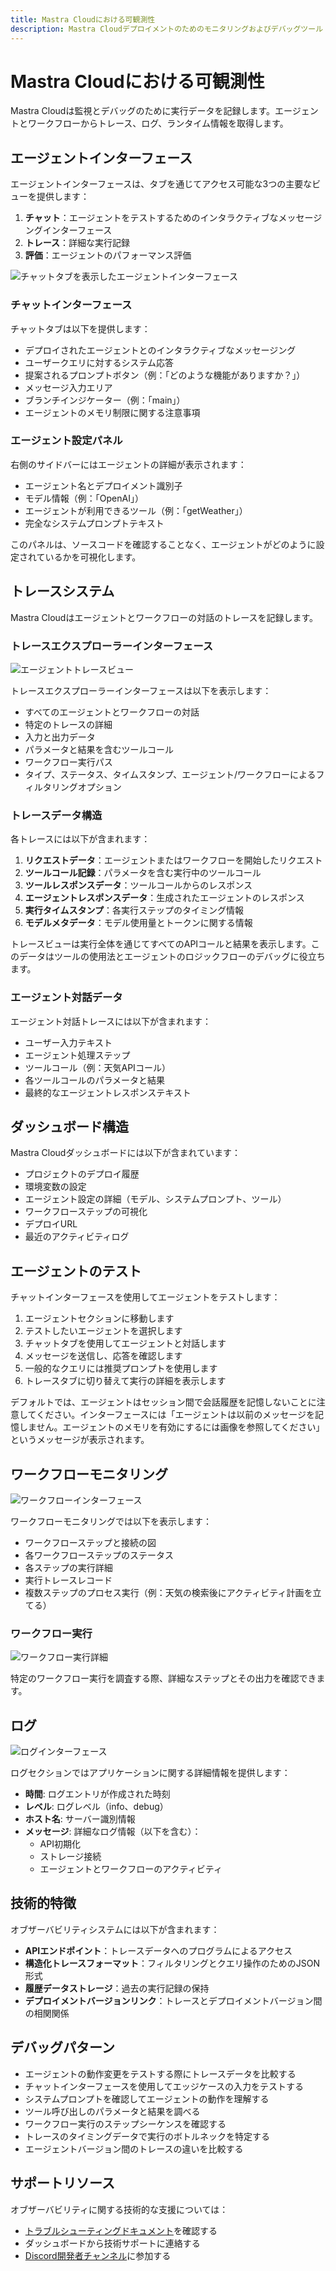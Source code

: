 ```yaml
---
title: Mastra Cloudにおける可観測性
description: Mastra Cloudデプロイメントのためのモニタリングおよびデバッグツール
---
```


# Mastra Cloudにおける可観測性

Mastra Cloudは監視とデバッグのために実行データを記録します。エージェントとワークフローからトレース、ログ、ランタイム情報を取得します。

## エージェントインターフェース

エージェントインターフェースは、タブを通じてアクセス可能な3つの主要なビューを提供します：

1. **チャット**：エージェントをテストするためのインタラクティブなメッセージングインターフェース
2. **トレース**：詳細な実行記録
3. **評価**：エージェントのパフォーマンス評価

![チャットタブを表示したエージェントインターフェース](../../../../../public/image/cloud-agent.png)

### チャットインターフェース

チャットタブは以下を提供します：

- デプロイされたエージェントとのインタラクティブなメッセージング
- ユーザークエリに対するシステム応答
- 提案されるプロンプトボタン（例：「どのような機能がありますか？」）
- メッセージ入力エリア
- ブランチインジケーター（例：「main」）
- エージェントのメモリ制限に関する注意事項

### エージェント設定パネル

右側のサイドバーにはエージェントの詳細が表示されます：

- エージェント名とデプロイメント識別子
- モデル情報（例：「OpenAI」）
- エージェントが利用できるツール（例：「getWeather」）
- 完全なシステムプロンプトテキスト

このパネルは、ソースコードを確認することなく、エージェントがどのように設定されているかを可視化します。

## トレースシステム

Mastra Cloudはエージェントとワークフローの対話のトレースを記録します。

### トレースエクスプローラーインターフェース

![エージェントトレースビュー](/image/cloud-agent-traces.png)

トレースエクスプローラーインターフェースは以下を表示します：

- すべてのエージェントとワークフローの対話
- 特定のトレースの詳細
- 入力と出力データ
- パラメータと結果を含むツールコール
- ワークフロー実行パス
- タイプ、ステータス、タイムスタンプ、エージェント/ワークフローによるフィルタリングオプション

### トレースデータ構造

各トレースには以下が含まれます：

1. **リクエストデータ**：エージェントまたはワークフローを開始したリクエスト
2. **ツールコール記録**：パラメータを含む実行中のツールコール
3. **ツールレスポンスデータ**：ツールコールからのレスポンス
4. **エージェントレスポンスデータ**：生成されたエージェントのレスポンス
5. **実行タイムスタンプ**：各実行ステップのタイミング情報
6. **モデルメタデータ**：モデル使用量とトークンに関する情報

トレースビューは実行全体を通じてすべてのAPIコールと結果を表示します。このデータはツールの使用法とエージェントのロジックフローのデバッグに役立ちます。

### エージェント対話データ

エージェント対話トレースには以下が含まれます：

- ユーザー入力テキスト
- エージェント処理ステップ
- ツールコール（例：天気APIコール）
- 各ツールコールのパラメータと結果
- 最終的なエージェントレスポンステキスト

## ダッシュボード構造

Mastra Cloudダッシュボードには以下が含まれています：

- プロジェクトのデプロイ履歴
- 環境変数の設定
- エージェント設定の詳細（モデル、システムプロンプト、ツール）
- ワークフローステップの可視化
- デプロイURL
- 最近のアクティビティログ

## エージェントのテスト

チャットインターフェースを使用してエージェントをテストします：

1. エージェントセクションに移動します
2. テストしたいエージェントを選択します
3. チャットタブを使用してエージェントと対話します
4. メッセージを送信し、応答を確認します
5. 一般的なクエリには推奨プロンプトを使用します
6. トレースタブに切り替えて実行の詳細を表示します

デフォルトでは、エージェントはセッション間で会話履歴を記憶しないことに注意してください。インターフェースには「エージェントは以前のメッセージを記憶しません。エージェントのメモリを有効にするには画像を参照してください」というメッセージが表示されます。

## ワークフローモニタリング

![ワークフローインターフェース](/image/cloud-workflow.png)

ワークフローモニタリングでは以下を表示します：

- ワークフローステップと接続の図
- 各ワークフローステップのステータス
- 各ステップの実行詳細
- 実行トレースレコード
- 複数ステップのプロセス実行（例：天気の検索後にアクティビティ計画を立てる）

### ワークフロー実行

![ワークフロー実行詳細](/image/cloud-workflow-run.png)

特定のワークフロー実行を調査する際、詳細なステップとその出力を確認できます。

## ログ

![ログインターフェース](/image/cloud-logs.png)

ログセクションではアプリケーションに関する詳細情報を提供します：

- **時間**: ログエントリが作成された時刻
- **レベル**: ログレベル（info、debug）
- **ホスト名**: サーバー識別情報
- **メッセージ**: 詳細なログ情報（以下を含む）：
  - API初期化
  - ストレージ接続
  - エージェントとワークフローのアクティビティ

## 技術的特徴

オブザーバビリティシステムには以下が含まれます：

- **APIエンドポイント**：トレースデータへのプログラムによるアクセス
- **構造化トレースフォーマット**：フィルタリングとクエリ操作のためのJSON形式
- **履歴データストレージ**：過去の実行記録の保持
- **デプロイメントバージョンリンク**：トレースとデプロイメントバージョン間の相関関係

## デバッグパターン

- エージェントの動作変更をテストする際にトレースデータを比較する
- チャットインターフェースを使用してエッジケースの入力をテストする
- システムプロンプトを確認してエージェントの動作を理解する
- ツール呼び出しのパラメータと結果を調べる
- ワークフロー実行のステップシーケンスを確認する
- トレースのタイミングデータで実行のボトルネックを特定する
- エージェントバージョン間のトレースの違いを比較する

## サポートリソース

オブザーバビリティに関する技術的な支援については：

- [トラブルシューティングドキュメント]()を確認する
- ダッシュボードから技術サポートに連絡する
- [Discord開発者チャンネル](https://discord.gg/mastra)に参加する
